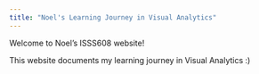 ```yaml
---
title: "Noel's Learning Journey in Visual Analytics"
---
```


Welcome to Noel's ISSS608 website!

This website documents my learning journey in Visual Analytics :)
